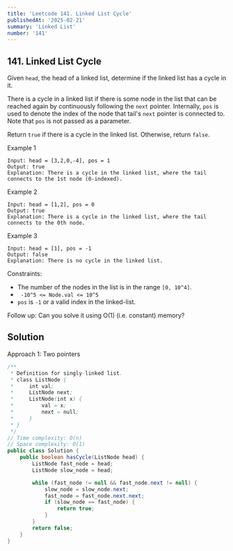 ```yaml
---
title: 'Leetcode 141. Linked List Cycle'
publishedAt: '2025-02-21'
summary: 'Linked List'
number: '141'
---
```


## 141. Linked List Cycle

Given `head`, the head of a linked list, determine if the linked list has a cycle in it.

There is a cycle in a linked list if there is some node in the list that can be reached again by continuously following the `next` pointer. Internally, `pos` is used to denote the index of the node that tail's `next` pointer is connected to. Note that `pos` is not passed as a parameter.

Return `true` if there is a cycle in the linked list. Otherwise, return `false`.


Example 1
`````
Input: head = [3,2,0,-4], pos = 1
Output: true
Explanation: There is a cycle in the linked list, where the tail connects to the 1st node (0-indexed).
`````

Example 2
`````
Input: head = [1,2], pos = 0
Output: true
Explanation: There is a cycle in the linked list, where the tail connects to the 0th node.
`````

Example 3
`````
Input: head = [1], pos = -1
Output: false
Explanation: There is no cycle in the linked list.
`````


Constraints:

- The number of the nodes in the list is in the range `[0, 10^4]`.
- ` -10^5 <= Node.val <= 10^5`
- `pos` is `-1` or a valid index in the linked-list.


Follow up: Can you solve it using O(1) (i.e. constant) memory?


## Solution
Approach 1: Two pointers
````JAVA
/**
 * Definition for singly-linked list.
 * class ListNode {
 *     int val;
 *     ListNode next;
 *     ListNode(int x) {
 *         val = x;
 *         next = null;
 *     }
 * }
 */
// Time complexity: O(n)
// Space complexity: O(1)
public class Solution {
    public boolean hasCycle(ListNode head) {
        ListNode fast_node = head;
        ListNode slow_node = head;

        while (fast_node != null && fast_node.next != null) {
            slow_node = slow_node.next;
            fast_node = fast_node.next.next;
            if (slow_node == fast_node) {
                return true;
            }
        }
        return false;
    }
}
````